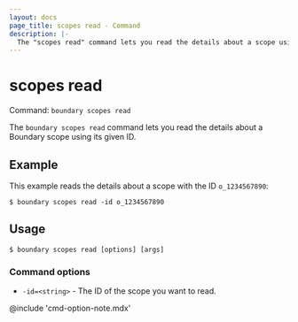 ```yaml
---
layout: docs
page_title: scopes read - Command
description: |-
  The "scopes read" command lets you read the details about a scope using its given ID.
---
```


# scopes read

Command: `boundary scopes read`

The `boundary scopes read` command lets you read the details about a Boundary scope using its given ID.

## Example

This example reads the details about a scope with the ID `o_1234567890`:

```shell-session
$ boundary scopes read -id o_1234567890
```

## Usage

<CodeBlockConfig hideClipboard>

```shell-session
$ boundary scopes read [options] [args]
```

</CodeBlockConfig>

### Command options

- `-id=<string>` - The ID of the scope you want to read.

@include 'cmd-option-note.mdx'